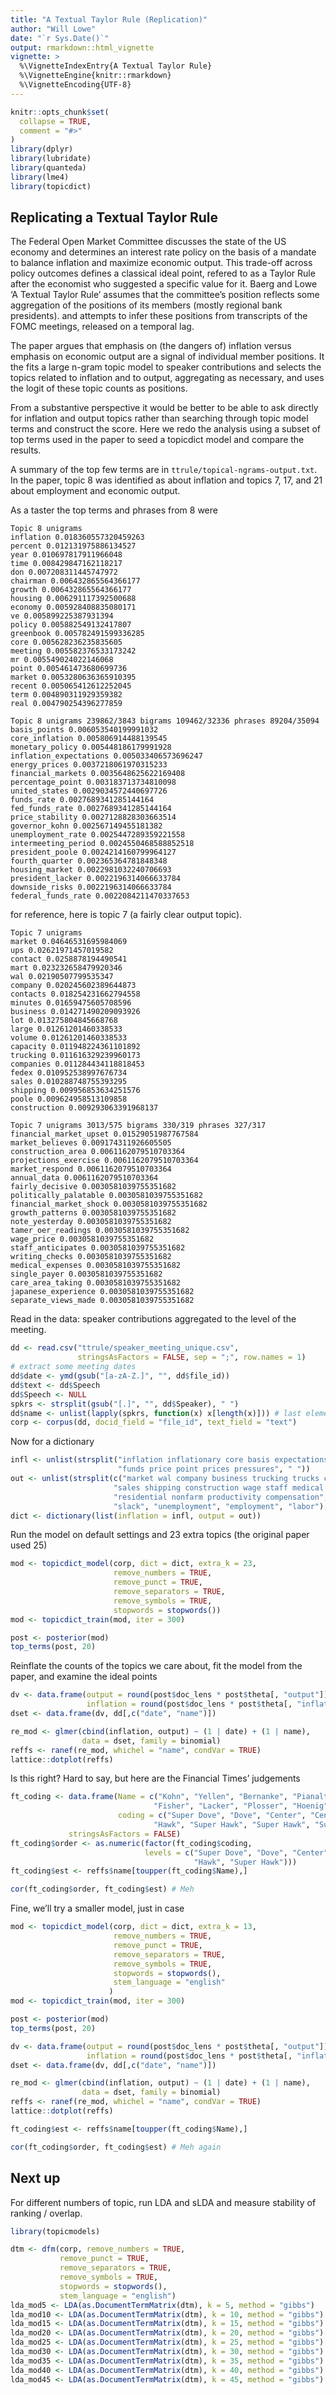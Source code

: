 ```yaml
---
title: "A Textual Taylor Rule (Replication)"
author: "Will Lowe"
date: "`r Sys.Date()`"
output: rmarkdown::html_vignette
vignette: >
  %\VignetteIndexEntry{A Textual Taylor Rule}
  %\VignetteEngine{knitr::rmarkdown}
  %\VignetteEncoding{UTF-8}
---
```


```r
knitr::opts_chunk$set(
  collapse = TRUE,
  comment = "#>"
)
library(dplyr)
library(lubridate)
library(quanteda)
library(lme4)
library(topicdict)
```

## Replicating a Textual Taylor Rule

The Federal Open Market 
Committee discusses the state of the US economy and determines
an interest rate policy on the basis of a mandate to balance
inflation and maximize economic output. This trade-off across policy outcomes 
defines a classical ideal point, refered to as a Taylor Rule after the economist
who suggested a specific value for it.  Baerg and Lowe 'A Textual Taylor Rule' 
assumes that the committee's position reflects some aggregation of 
the positions of its members (mostly regional bank presidents).
and attempts to infer these positions from transcripts of the FOMC meetings,
released on a temporal lag.  

The paper argues that emphasis on (the dangers
of) inflation versus emphasis on economic output are a signal of individual
member positions. It the fits a large n-gram topic model to speaker contributions 
and selects the topics related to inflation and to output, aggregating as 
necessary, and uses the logit of these topic counts as positions.

From a substantive perspective it would be better to be able to ask directly
for inflation and output topics rather than searching through topic model 
terms and construct the score.  Here we redo the analysis using a subset of top
terms used in the paper to seed a topicdict model and compare the results.

A summary of the top few terms are in `ttrule/topical-ngrams-output.txt`. In the 
paper, topic 8 was identified as about inflation and topics 7, 17, and 21 about
employment and economic output.

As a taster the top terms and phrases from 8 were 
```
Topic 8 unigrams
inflation 0.018360557320459263
percent 0.012131975886134527
year 0.010697817911966048
time 0.008429847162118217
don 0.007208311445747972
chairman 0.006432865564366177
growth 0.006432865564366177
housing 0.006291117392500688
economy 0.005928408835080171
ve 0.005899225387931394
policy 0.005882549132417807
greenbook 0.005782491599336285
core 0.005628236235835605
meeting 0.005582376533173242
mr 0.005549024022146068
point 0.005461473680699736
market 0.0053280636365910395
recent 0.005065412612252045
term 0.004890311929359382
real 0.004790254396277859

Topic 8 unigrams 239862/3843 bigrams 109462/32336 phrases 89204/35094
basis_points 0.006053540199991032
core_inflation 0.005806914488139545
monetary_policy 0.005448186179991928
inflation_expectations 0.005033406573696247
energy_prices 0.0037218061970315233
financial_markets 0.0035648625622169408
percentage_point 0.003183713734810098
united_states 0.0029034572440697726
funds_rate 0.0027689341285144164
fed_funds_rate 0.0027689341285144164
price_stability 0.0027128828303663514
governor_kohn 0.002567149455181382
unemployment_rate 0.0025447289359221558
intermeeting_period 0.0024550468588852518
president_poole 0.0024214160799964127
fourth_quarter 0.002365364781848348
housing_market 0.0022981032240706693
president_lacker 0.0022196314066633784
downside_risks 0.0022196314066633784
federal_funds_rate 0.0022084211470337653
```
for reference, here is topic 7 (a fairly clear output topic).
```
Topic 7 unigrams
market 0.04646531695984069
ups 0.02621971457019582
contact 0.0258878194490541
mart 0.023232658479920346
wal 0.02190507799535347
company 0.020245602389644873
contacts 0.018254231662794558
minutes 0.01659475605708596
business 0.014271490209093926
lot 0.013275804845668768
large 0.01261201460338533
volume 0.01261201460338533
capacity 0.011948224361101892
trucking 0.011616329239960173
companies 0.011284434118818453
fedex 0.010952538997676734
sales 0.010288748755393295
shipping 0.009956853634251576
poole 0.009624958513109858
construction 0.009293063391968137

Topic 7 unigrams 3013/575 bigrams 330/319 phrases 327/317
financial_market_upset 0.01529051987767584
market_believes 0.009174311926605505
construction_area 0.0061162079510703364
projections_exercise 0.0061162079510703364
market_respond 0.0061162079510703364
annual_data 0.0061162079510703364
fairly_decisive 0.0030581039755351682
politically_palatable 0.0030581039755351682
financial_market_shock 0.0030581039755351682
growth_patterns 0.0030581039755351682
note_yesterday 0.0030581039755351682
tamer_oer_readings 0.0030581039755351682
wage_price 0.0030581039755351682
staff_anticipates 0.0030581039755351682
writing_checks 0.0030581039755351682
medical_expenses 0.0030581039755351682
single_payer 0.0030581039755351682
care_area_taking 0.0030581039755351682
japanese_experience 0.0030581039755351682
separate_views_made 0.0030581039755351682
```

Read in the data: speaker contributions aggregated to the level of the meeting.
```r
dd <- read.csv("ttrule/speaker_meeting_unique.csv", 
               stringsAsFactors = FALSE, sep = ";", row.names = 1)
# extract some meeting dates
dd$date <- ymd(gsub("[a-zA-Z.]", "", dd$file_id))
dd$text <- dd$Speech
dd$Speech <- NULL
spkrs <- strsplit(gsub("[.]", "", dd$Speaker), " ")
dd$name <- unlist(lapply(spkrs, function(x) x[length(x)])) # last element
corp <- corpus(dd, docid_field = "file_id", text_field = "text") 
```

Now for a dictionary
```r
infl <- unlist(strsplit("inflation inflationary core basis expectations ",
                        "funds price point prices pressures", " "))
out <- unlist(strsplit(c("market wal company business trucking trucks companies",
                       "sales shipping construction wage staff medical layoff",
                       "residential nonfarm productivity compensation",
                       "slack", "unemployment", "employment", "labor"), " "))
dict <- dictionary(list(inflation = infl, output = out))
```

Run the model on default settings and 23 extra topics (the original paper used
25)
```r
mod <- topicdict_model(corp, dict = dict, extra_k = 23, 
                       remove_numbers = TRUE, 
                       remove_punct = TRUE, 
                       remove_separators = TRUE,
                       remove_symbols = TRUE,
                       stopwords = stopwords())
mod <- topicdict_train(mod, iter = 300)

post <- posterior(mod)
top_terms(post, 20)
```

Reinflate the counts of the topics we care about, fit the model from the
paper, and examine the ideal points
```r
dv <- data.frame(output = round(post$doc_lens * post$theta[, "output"]),
                 inflation = round(post$doc_lens * post$theta[, "inflation"]))
dset <- data.frame(dv, dd[,c("date", "name")])

re_mod <- glmer(cbind(inflation, output) ~ (1 | date) + (1 | name), 
                data = dset, family = binomial)
reffs <- ranef(re_mod, whichel = "name", condVar = TRUE)
lattice::dotplot(reffs)
```

Is this right?  Hard to say, but here are the Financial Times' judgements
```r
ft_coding <- data.frame(Name = c("Kohn", "Yellen", "Bernanke", "Pianalto",
                                "Fisher", "Lacker", "Plosser", "Hoenig"),
                        coding = c("Super Dove", "Dove", "Center", "Center", 
                                "Hawk", "Super Hawk", "Super Hawk", "Super Hawk"),
             stringsAsFactors = FALSE)
ft_coding$order <- as.numeric(factor(ft_coding$coding, 
                              levels = c("Super Dove", "Dove", "Center",
                                         "Hawk", "Super Hawk")))
ft_coding$est <- reffs$name[toupper(ft_coding$Name),]

cor(ft_coding$order, ft_coding$est) # Meh
```

Fine, we'll try a smaller model, just in case
```r
mod <- topicdict_model(corp, dict = dict, extra_k = 13, 
                       remove_numbers = TRUE, 
                       remove_punct = TRUE, 
                       remove_separators = TRUE,
                       remove_symbols = TRUE,
                       stopwords = stopwords(),
                       stem_language = "english"
                      )
mod <- topicdict_train(mod, iter = 300)

post <- posterior(mod)
top_terms(post, 20)

dv <- data.frame(output = round(post$doc_lens * post$theta[, "output"]),
                 inflation = round(post$doc_lens * post$theta[, "inflation"]))
dset <- data.frame(dv, dd[,c("date", "name")])

re_mod <- glmer(cbind(inflation, output) ~ (1 | date) + (1 | name), 
                data = dset, family = binomial)
reffs <- ranef(re_mod, whichel = "name", condVar = TRUE)
lattice::dotplot(reffs)

ft_coding$est <- reffs$name[toupper(ft_coding$Name),]

cor(ft_coding$order, ft_coding$est) # Meh again
```

## Next up

For different numbers of topic, run LDA and sLDA and measure 
stability of ranking / overlap.

```r
library(topicmodels)

dtm <- dfm(corp, remove_numbers = TRUE, 
           remove_punct = TRUE, 
           remove_separators = TRUE,
           remove_symbols = TRUE,
           stopwords = stopwords(),
           stem_language = "english")
lda_mod5 <- LDA(as.DocumentTermMatrix(dtm), k = 5, method = "gibbs") 
lda_mod10 <- LDA(as.DocumentTermMatrix(dtm), k = 10, method = "gibbs") 
lda_mod15 <- LDA(as.DocumentTermMatrix(dtm), k = 15, method = "gibbs") 
lda_mod20 <- LDA(as.DocumentTermMatrix(dtm), k = 20, method = "gibbs") 
lda_mod25 <- LDA(as.DocumentTermMatrix(dtm), k = 25, method = "gibbs") 
lda_mod30 <- LDA(as.DocumentTermMatrix(dtm), k = 30, method = "gibbs") 
lda_mod35 <- LDA(as.DocumentTermMatrix(dtm), k = 35, method = "gibbs") 
lda_mod40 <- LDA(as.DocumentTermMatrix(dtm), k = 40, method = "gibbs") 
lda_mod45 <- LDA(as.DocumentTermMatrix(dtm), k = 45, method = "gibbs") 

```





